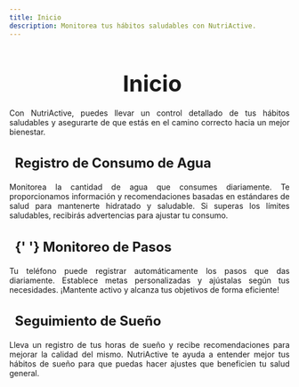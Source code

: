 ```yaml
---
title: Inicio
description: Monitorea tus hábitos saludables con NutriActive.
---
```



<Head />

<main>
<h1 style="font-size: 2.5rem; font-weight: bold; margin-bottom: 20px; text-align: center;">
  <i class="fas fa-tachometer-alt" style="color: #e67e22; margin-right: 10px;"></i>
  Inicio
</h1>

<p style="text-align: justify;">
  Con NutriActive, puedes llevar un control detallado de tus hábitos saludables
  y asegurarte de que estás en el camino correcto hacia un mejor bienestar.
</p>

<h3 style="font-size: 1.5rem; font-weight: bold; margin-bottom: 20px; text-align: left;">
  <i class="fas fa-tint" style="color: #3498db; margin-right: 10px;"></i> Registro
  de Consumo de Agua
</h3>
<p style="text-align: justify;">
  Monitorea la cantidad de agua que consumes diariamente. Te proporcionamos
  información y recomendaciones basadas en estándares de salud para mantenerte
  hidratado y saludable. Si superas los límites saludables, recibirás
  advertencias para ajustar tu consumo.
</p>

<h3 style="font-size: 1.5rem; font-weight: bold; margin-bottom: 20px; text-align: left;">
  <i class="fas fa-shoe-prints" style="color: #2ecc71; margin-right: 10px;"></i>{' '}
  Monitoreo de Pasos
</h3>
<p style="text-align: justify;">
  Tu teléfono puede registrar automáticamente los pasos que das diariamente.
  Establece metas personalizadas y ajústalas según tus necesidades. ¡Mantente
  activo y alcanza tus objetivos de forma eficiente!
</p>

<h3 style="font-size: 1.5rem; font-weight: bold; margin-bottom: 20px; text-align: left;">
  <i class="fas fa-bed" style="color: #f39c12; margin-right: 10px;"></i> Seguimiento de Sueño
</h3>
<p style="text-align: justify;">
  Lleva un registro de tus horas de sueño y recibe recomendaciones para mejorar la calidad del mismo. NutriActive te ayuda a entender mejor tus hábitos de sueño para que puedas hacer ajustes que beneficien tu salud general.
</p>
</main>